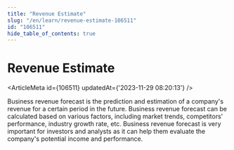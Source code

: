 ```yaml
---
title: "Revenue Estimate"
slug: "/en/learn/revenue-estimate-106511"
id: "106511"
hide_table_of_contents: true
---
```



# Revenue Estimate

<ArticleMeta id={106511} updatedAt={'2023-11-29 08:20:13'} />
<div className='border-solid border-b border-t-0 my-4 border-[var(--ifm-color-gray-300)]' />

Business revenue forecast is the prediction and estimation of a company's revenue for a certain period in the future. Business revenue forecast can be calculated based on various factors, including market trends, competitors' performance, industry growth rate, etc. Business revenue forecast is very important for investors and analysts as it can help them evaluate the company's potential income and performance.
